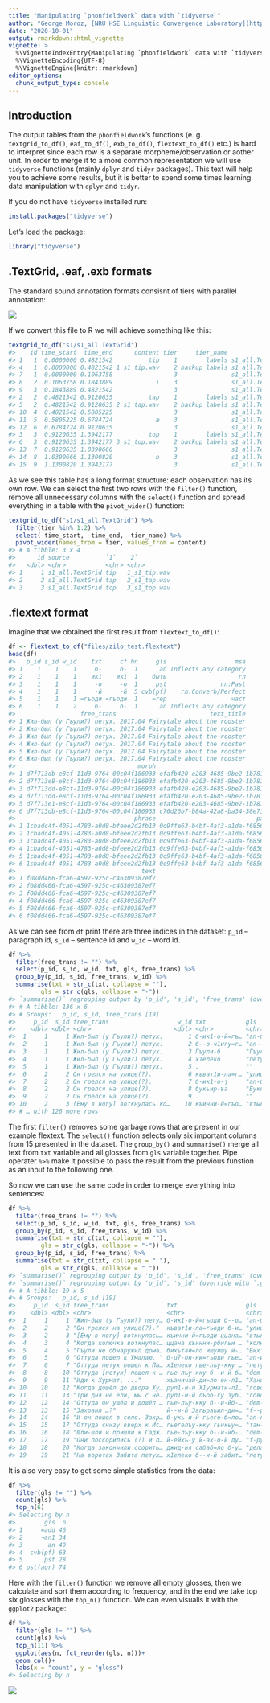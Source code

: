```yaml
---
title: "Manipulating `phonfieldwork` data with `tidyverse`"
author: "George Moroz, [NRU HSE Linguistic Convergence Laboratory](https://ilcl.hse.ru/en/)"
date: "2020-10-01"
output: rmarkdown::html_vignette
vignette: >
  %\VignetteIndexEntry{Manipulating `phonfieldwork` data with `tidyverse`}
  %\VignetteEncoding{UTF-8}
  %\VignetteEngine{knitr::rmarkdown}
editor_options: 
  chunk_output_type: console
---
```




## Introduction

The output tables from the `phonfieldwork`'s functions (e. g. `textgrid_to_df()`, `eaf_to_df()`, `exb_to_df()`, `flextext_to_df()` etc.) is hard to interpret since each row is a separate morpheme/observation or aother unit. In order to merge it to a more common representation we will use `tidyverse` functions (mainly `dplyr` and `tidyr` packages). This text will help you to achieve some results, but it is better to spend some times learning data manipulation with `dplyr` and `tidyr`.

If you do not have `tidyverse` installed run:


```r
install.packages("tidyverse")
```

Let's load the package:


```r
library("tidyverse")
```


## .TextGrid, .eaf, .exb formats
The standard sound annotation formats consisnt of tiers with parallel annotation:

![](unnamed-chunk-31-1.png)

If we convert this file to R we will achieve something like this:


```r
textgrid_to_df("s1/s1_all.TextGrid")
#>    id time_start  time_end      content tier     tier_name          source
#> 1   1  0.0000000 0.4821542          tip    1        labels s1_all.TextGrid
#> 4   1  0.0000000 0.4821542 1_s1_tip.wav    2 backup labels s1_all.TextGrid
#> 7   1  0.0000000 0.1063758                 3               s1_all.TextGrid
#> 8   2  0.1063758 0.1843889            ı    3               s1_all.TextGrid
#> 9   3  0.1843889 0.4821542                 3               s1_all.TextGrid
#> 2   2  0.4821542 0.9120635          tap    1        labels s1_all.TextGrid
#> 5   2  0.4821542 0.9120635 2_s1_tap.wav    2 backup labels s1_all.TextGrid
#> 10  4  0.4821542 0.5805225                 3               s1_all.TextGrid
#> 11  5  0.5805225 0.6784724            æ    3               s1_all.TextGrid
#> 12  6  0.6784724 0.9120635                 3               s1_all.TextGrid
#> 3   3  0.9120635 1.3942177          top    1        labels s1_all.TextGrid
#> 6   3  0.9120635 1.3942177 3_s1_top.wav    2 backup labels s1_all.TextGrid
#> 13  7  0.9120635 1.0390666                 3               s1_all.TextGrid
#> 14  8  1.0390666 1.1300820            ɒ    3               s1_all.TextGrid
#> 15  9  1.1300820 1.3942177                 3               s1_all.TextGrid
```

As we see this table has a long format structure: each observation has its own row. We can select the first two rows with the `filter()` function, remove all unnecessary columns with the `select()` function and spread everything in a table with the `pivot_wider()` function:


```r
textgrid_to_df("s1/s1_all.TextGrid") %>% 
  filter(tier %in% 1:2) %>% 
  select(-time_start, -time_end, -tier_name) %>% 
  pivot_wider(names_from = tier, values_from = content)
#> # A tibble: 3 x 4
#>      id source          `1`   `2`         
#>   <dbl> <chr>           <chr> <chr>       
#> 1     1 s1_all.TextGrid tip   1_s1_tip.wav
#> 2     2 s1_all.TextGrid tap   2_s1_tap.wav
#> 3     3 s1_all.TextGrid top   3_s1_top.wav
```

## .flextext format

Imagine that we obtained the first result from `flextext_to_df()`:


```r
df <- flextext_to_df("files/zilo_test.flextext")
head(df)
#>   p_id s_id w_id    txt     cf hn     gls                   msa
#> 1    1    1    1     б-     б-  1      an Inflects any category
#> 2    1    1    1    ик1    ик1  1    быть                    гл
#> 3    1    1    1     -о     -о  1     pst               гл:Past
#> 4    1    1    1     -й     -й  5 cvb(pf)    гл:Converb/Perfect
#> 5    1    1    1 =гъоди =гъоди  1    =rep                  част
#> 6    1    1    2     б-     б-  1      an Inflects any category
#>                  free_trans                          text_title
#> 1 Жил-был (у Гъули?) петух. 2017.04 Fairytale about the rooster
#> 2 Жил-был (у Гъули?) петух. 2017.04 Fairytale about the rooster
#> 3 Жил-был (у Гъули?) петух. 2017.04 Fairytale about the rooster
#> 4 Жил-был (у Гъули?) петух. 2017.04 Fairytale about the rooster
#> 5 Жил-был (у Гъули?) петух. 2017.04 Fairytale about the rooster
#> 6 Жил-был (у Гъули?) петух. 2017.04 Fairytale about the rooster
#>                                  morph                                 word
#> 1 d7f713db-e8cf-11d3-9764-00c04f186933 efafb420-e203-4685-9be2-1b7810f10a70
#> 2 d7f713e8-e8cf-11d3-9764-00c04f186933 efafb420-e203-4685-9be2-1b7810f10a70
#> 3 d7f713dd-e8cf-11d3-9764-00c04f186933 efafb420-e203-4685-9be2-1b7810f10a70
#> 4 d7f713dd-e8cf-11d3-9764-00c04f186933 efafb420-e203-4685-9be2-1b7810f10a70
#> 5 d7f713e1-e8cf-11d3-9764-00c04f186933 efafb420-e203-4685-9be2-1b7810f10a70
#> 6 d7f713db-e8cf-11d3-9764-00c04f186933 c76d26b7-b84a-42a8-ba34-38e712b1db13
#>                                 phrase                            paragraph
#> 1 1cbadc4f-4051-4783-a0d8-bfeee2d2fb13 0c9ffe63-b4bf-4af3-a1da-f68567e03513
#> 2 1cbadc4f-4051-4783-a0d8-bfeee2d2fb13 0c9ffe63-b4bf-4af3-a1da-f68567e03513
#> 3 1cbadc4f-4051-4783-a0d8-bfeee2d2fb13 0c9ffe63-b4bf-4af3-a1da-f68567e03513
#> 4 1cbadc4f-4051-4783-a0d8-bfeee2d2fb13 0c9ffe63-b4bf-4af3-a1da-f68567e03513
#> 5 1cbadc4f-4051-4783-a0d8-bfeee2d2fb13 0c9ffe63-b4bf-4af3-a1da-f68567e03513
#> 6 1cbadc4f-4051-4783-a0d8-bfeee2d2fb13 0c9ffe63-b4bf-4af3-a1da-f68567e03513
#>                                   text
#> 1 f08dd466-fca6-4597-925c-c46309387ef7
#> 2 f08dd466-fca6-4597-925c-c46309387ef7
#> 3 f08dd466-fca6-4597-925c-c46309387ef7
#> 4 f08dd466-fca6-4597-925c-c46309387ef7
#> 5 f08dd466-fca6-4597-925c-c46309387ef7
#> 6 f08dd466-fca6-4597-925c-c46309387ef7
```

As we can see from `df` print there are three indices in the dataset: `p_id` -- paragraph id, `s_id` -- sentence id and `w_id` -- word id.


```r
df %>% 
  filter(free_trans != "") %>% 
  select(p_id, s_id, w_id, txt, gls, free_trans) %>% 
  group_by(p_id, s_id, free_trans, w_id) %>% 
  summarise(txt = str_c(txt, collapse = ""),
         gls = str_c(gls, collapse = "-"))
#> `summarise()` regrouping output by 'p_id', 's_id', 'free_trans' (override with `.groups` argument)
#> # A tibble: 136 x 6
#> # Groups:   p_id, s_id, free_trans [19]
#>     p_id  s_id free_trans                   w_id txt           gls                 
#>    <dbl> <dbl> <chr>                       <dbl> <chr>         <chr>               
#>  1     1     1 Жил-был (у Гъули?) петух.       1 б-ик1-о-й=гъ… "an-быть-pst-cvb(pf…
#>  2     1     1 Жил-был (у Гъули?) петух.       2 б--о-ч1игу=г… "an--pst-neg.cvb-=r…
#>  3     1     1 Жил-был (у Гъули?) петух.       3 Гъули-б       "Гъули-an(gen)"     
#>  4     1     1 Жил-был (у Гъули?) петух.       4 х1елеко       "петух"             
#>  5     1     1 Жил-был (у Гъули?) петух.       5 .             ""                  
#>  6     2     2 Он грелся на улице(?).          6 къват1и-ла=г… "улица-in-=rep"     
#>  7     2     2 Он грелся на улице(?).          7 б-ик1-о-j     "an-быть-pst-cvb(pf…
#>  8     2     2 Он грелся на улице(?).          8 букьир-ъа     "Букир-sup"         
#>  9     2     2 Он грелся на улице(?).          9 .             ""                  
#> 10     2     3 [Ему в ногу] воткнулась ко…    10 къинни-й=гъо… "втыкаться-cvb(pf)-…
#> # … with 126 more rows
```

The first `filter()` removes some garbage rows that are present in our example flextext. The `select()` function selects only six important columns from 15 presented in the dataset. The `group_by()` and `summarise()` merge all text from `txt` variable and all glosses from `gls` variable together. Pipe operater `%>% ` make it possible to pass the result from the previous funstion as an input to the following one.

So now we can use the same code in order to merge everything into sentences:


```r
df %>% 
  filter(free_trans != "") %>% 
  select(p_id, s_id, w_id, txt, gls, free_trans) %>% 
  group_by(p_id, s_id, free_trans, w_id) %>% 
  summarise(txt = str_c(txt, collapse = ""),
         gls = str_c(gls, collapse = "-")) %>% 
  group_by(p_id, s_id, free_trans) %>% 
  summarise(txt = str_c(txt, collapse = " "),
         gls = str_c(gls, collapse = " "))
#> `summarise()` regrouping output by 'p_id', 's_id', 'free_trans' (override with `.groups` argument)
#> `summarise()` regrouping output by 'p_id', 's_id' (override with `.groups` argument)
#> # A tibble: 19 x 5
#> # Groups:   p_id, s_id [19]
#>     p_id  s_id free_trans                txt                   gls                 
#>    <dbl> <dbl> <chr>                     <chr>                 <chr>               
#>  1     1     1 "Жил-был (у Гъули?) пету… б-ик1-о-й=гъоди б--о… "an-быть-pst-cvb(pf…
#>  2     2     2 "Он грелся на улице(?)."  къват1и-ла=гъоди б-и… "улица-in-=rep an-б…
#>  3     2     3 "[Ему в ногу] воткнулась… къинни-й=гъоди ццана… "втыкаться-cvb(pf)-…
#>  4     3     4 "Когда колючка воткнулас… ццана къинни-рбигьи … "колючка втыкаться-…
#>  5     4     5 "Гъули не обнаружил дома… бихьтай=ло ишуишу й-… "Бихтай-=add дома-д…
#>  6     5     6 "Оттуда пошел к Умалаю, " б-uʔ-oн-ни=гъоди гье… "an-идти-pst-pst(ao…
#>  7     6     7 "Оттуда петух пошел к Па… х1елеко гье-лъу-кку … "петух dem-dat-el a…
#>  8     8    10 "Оттуда [петух] пошел к … гье-лъу-кку б--и-й б… "dem-dat-el an--pst…
#>  9     9    11 "Иди к Хурмат, ..."       хъаничай-ди=ло ен-л1… "Ханичай-erg-=add r…
#> 10    10    12 "Когда дошёл до двора Ху… рул1-и-й Х1урмати-л1… "говорить--cvb(pf) …
#> 11    11    13 "Три дня не ели, мы с не… рул1-и-й лъоб-гу зуб… "говорить--cvb(pf) …
#> 12    12    14 "Оттуда он ушёл и дошёл … гье-лъу-кку б--и-йб-… "dem-dat-el an--pst…
#> 13    13    15 "Захраил …?"              й--и-й Загьраъил-ди=… "f--pst(aor)-cvb(pf…
#> 14    14    16 "И он пошел в село. Захр… б-укъ-и-й гьеге-б=ло… "an-гнать-pst-pf de…
#> 15    15    17 "Оттуда снизу вверх к Ис… гьегелъу-кку гьикьу=… "там-el внизу-=add …
#> 16    16    18 "Шли-шли и пришли к Гадж… гье-лъу-кку б--и-йб-… "dem-dat-el an--pst…
#> 17    17    19 "Они поссорились (?) и п… й-ейхъ-у й-ах-о-й ду… "f-ругать-pst f-дра…
#> 18    18    20 "Когда закончили ссорить… джид-ия сабаб=ло б-у… "делать-fut причина…
#> 19    19    21 "На воротах Забита петух… х1елеко б--и-й забит… "петух an--pst(aor)…
```

It is also very easy to get some simple statistics from the data:


```r
df %>% 
  filter(gls != "") %>% 
  count(gls) %>% 
  top_n(6)
#> Selecting by n
#>        gls  n
#> 1     =add 46
#> 2     ¬an1 34
#> 3       an 49
#> 4  cvb(pf) 63
#> 5      pst 28
#> 6 pst(aor) 74
```

Here with the `filter()` function we remove all empty glosses, then we calculate and sort them according to frequency, and in the end we take top six glosses with the `top_n()` function. We can even visualis it with the `ggplot2` package:


```r
df %>% 
  filter(gls != "") %>% 
  count(gls) %>% 
  top_n(11) %>% 
  ggplot(aes(n, fct_reorder(gls, n)))+
  geom_col()+
  labs(x = "count", y = "gloss")
#> Selecting by n
```

![](unnamed-chunk-10-1.png)

